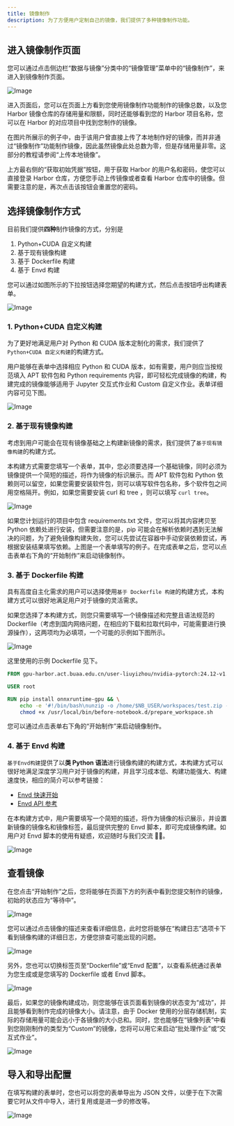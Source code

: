 ```yaml
---
title: 镜像制作
description: 为了方便用户定制自己的镜像，我们提供了多种镜像制作功能。
---
```


## 进入镜像制作页面

您可以通过点击侧边栏“数据与镜像”分类中的“镜像管理”菜单中的“镜像制作”，来进入到镜像制作页面。

![Image](./img/imagebuild-homepage.webp)

进入页面后，您可以在页面上方看到您使用镜像制作功能制作的镜像总数，以及您 Harbor 镜像仓库的存储用量和限额，同时还能够看到您的 Harbor 项目名称，您可以在 Harbor 的对应项目中找到您制作的镜像。

在图片所展示的例子中，由于该用户曾直接上传了本地制作好的镜像，而并非通过“镜像制作”功能制作镜像，因此虽然镜像此处总数为零，但是存储用量非零。这部分的教程请参阅“上传本地镜像”。

上方最右侧的“获取初始凭据”按钮，用于获取 Harbor 的用户名和密码，使您可以直接登录 Harbor 仓库，方便您手动上传镜像或者查看 Harbor 仓库中的镜像。但需要注意的是，再次点击该按钮会重置您的密码。

## 选择镜像制作方式

目前我们提供**四种**制作镜像的方式，分别是

1. Python+CUDA 自定义构建
2. 基于现有镜像构建
3. 基于 Dockerfile 构建
4. 基于 Envd 构建

您可以通过如图所示的下拉按钮选择您期望的构建方式，然后点击按钮呼出构建表单。

![Image](./img/imagebuild-dropdown.webp)

### 1. Python+CUDA 自定义构建

为了更好地满足用户对 Python 和 CUDA 版本定制化的需求，我们提供了`Python+CUDA 自定义构建`的构建方式。

用户能够在表单中选择相应 Python 和 CUDA 版本，如有需要，用户则应当按规范填入 APT 软件包和 Python requirements 内容，即可轻松完成镜像的构建，构建完成的镜像能够适用于 Jupyter 交互式作业和 Custom 自定义作业。表单详细内容可见下图。

![Image](./img/imagebuild-python+cuda.webp)

### 2. 基于现有镜像构建

考虑到用户可能会在现有镜像基础之上构建新镜像的需求，我们提供了`基于现有镜像构建`的构建方式。

本构建方式需要您填写一个表单，其中，您必须要选择一个基础镜像，同时必须为镜像提供一个简短的描述，将作为镜像的标识展示。而 APT 软件包和 Python 依赖则可以留空，如果您需要安装软件包，则可以填写软件包名称，多个软件包之间用空格隔开。例如，如果您需要安装 curl 和 tree ，则可以填写 `curl tree`。

![Image](./img/imagebuild-package.webp)

如果您计划运行的项目中包含 requirements.txt 文件，您可以将其内容拷贝至 Python 依赖处进行安装，但需要注意的是，pip 可能会在解析依赖时遇到无法解决的问题，为了避免镜像构建失败，您可以先尝试在容器中手动安装依赖尝试，再根据安装结果填写依赖。上图是一个表单填写的例子。在完成表单之后，您可以点击表单右下角的“开始制作”来启动镜像制作。

### 3. 基于 Dockerfile 构建

具有高度自主化需求的用户可以选择使用`基于 Dockerfile 构建`的构建方式，本构建方式可以很好地满足用户对于镜像的灵活需求。

如果您选择了本构建方式，则您只需要填写一个镜像描述和完整且语法规范的 Dockerfile（考虑到国内网络问题，在相应的下载和拉取代码中，可能需要进行换源操作），这两项均为必填项，一个可能的示例如下图所示。

![Image](./img/imagebuild-dockerfile.webp)

这里使用的示例 Dockerfile 见下。

```dockerfile
FROM gpu-harbor.act.buaa.edu.cn/user-liuyizhou/nvidia-pytorch:24.12-v1.2.1

USER root

RUN pip install onnxruntime-gpu && \
    echo -e '#!/bin/bash\nunzip -o /home/$NB_USER/workspaces/test.zip -d /workspace/test' >> /usr/local/bin/before-notebook.d/prepare_workspace.sh && \
    chmod +x /usr/local/bin/before-notebook.d/prepare_workspace.sh
```

您可以通过点击表单右下角的“开始制作”来启动镜像制作。

### 4. 基于 Envd 构建

`基于Envd构建`提供了以**类 Python 语法**进行镜像构建的构建方式，本构建方式可以很好地满足深度学习用户对于镜像的构建，并且学习成本低、构建功能强大、构建速度快，相应的简介可以参考链接：

<Callout title="参考资料">

- [Envd 快速开始](https://envd.tensorchord.ai/guide/getting-started.html)
- [Envd API 参考](https://envd.tensorchord.ai/api/starlark/v1/config.html)

</Callout>

在本构建方式中，用户需要填写一个简短的描述，将作为镜像的标识展示，并设置新镜像的镜像名和镜像标签，最后提供完整的 Envd 脚本，即可完成镜像构建。如用户对 Envd 脚本的使用有疑惑，欢迎随时与我们交流 👏🏻。

![Image](./img/imagebuild-envd-build.webp)

## 查看镜像

在您点击“开始制作”之后，您将能够在页面下方的列表中看到您提交制作的镜像，初始的状态应为“等待中”。

![Image](./img/imagebuild-result.webp)

您可以通过点击镜像的描述来查看详细信息，此时您将能够在“构建日志”选项卡下看到镜像构建的详细日志，方便您排查可能出现的问题。

![Image](./img/imagebuild-log.webp)

另外，您也可以切换标签页至“Dockerfile”或“Envd 配置”，以查看系统通过表单为您生成或是您填写的 Dockerfile 或者 Envd 脚本。

![Image](./img/imagebuild-dockerfile-show.webp)

最后，如果您的镜像构建成功，则您能够在该页面看到镜像的状态变为“成功”，并且能够看到制作完成的镜像大小。请注意，由于 Docker 使用的分层存储机制，实际的存储用量可能会远小于各镜像的大小总和。同时，您也能够在“镜像列表”中看到您刚刚制作的类型为“Custom”的镜像，您将可以用它来启动“批处理作业”或“交互式作业”。

![Image](./img/imagebuild-list.webp)

## 导入和导出配置

在填写构建的表单时，您也可以将您的表单导出为 JSON 文件，以便于在下次需要它时从文件中导入，进行复用或是进一步的修改等。

![Image](./img/imagebuild-save.webp)
